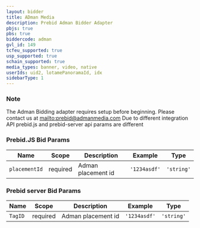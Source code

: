 ```yaml
---
layout: bidder
title: ADman Media
description: Prebid Adman Bidder Adapter
pbjs: true
pbs: true
biddercode: adman
gvl_id: 149
tcfeu_supported: true
usp_supported: true
schain_supported: true
media_types: banner, video, native
userIds: uid2, lotamePanoramaId, idx
sidebarType: 1
---
```


### Note

The Adman Bidding adapter requires setup before beginning. Please contact us at [mailto:prebid@admanmedia.com](prebid@admanmedia.com)
Due to different integration API prebid.js and prebid-server api params are different

### Prebid.JS Bid Params


| Name          | Scope    | Description           | Example   | Type      |
|---------------|----------|-----------------------|-----------|-----------|
| `placementId`      | required | Adman placement id         | `'1234asdf'`    | `'string'` |

### Prebid server Bid Params


| Name          | Scope    | Description           | Example   | Type      |
|---------------|----------|-----------------------|-----------|-----------|
| `TagID`      | required | Adman placement id         | `'1234asdf'`    | `'string'` |
